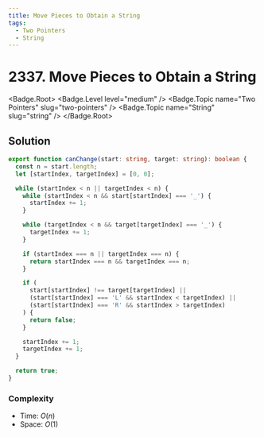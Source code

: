 ```yaml
---
title: Move Pieces to Obtain a String
tags:
  - Two Pointers
  - String
---
```


# 2337. Move Pieces to Obtain a String

<Badge.Root>
  <Badge.Level level="medium" />
  <Badge.Topic name="Two Pointers" slug="two-pointers" />
  <Badge.Topic name="String" slug="string" />
</Badge.Root>

## Solution

```typescript filename="solution.ts" copy
export function canChange(start: string, target: string): boolean {
  const n = start.length;
  let [startIndex, targetIndex] = [0, 0];

  while (startIndex < n || targetIndex < n) {
    while (startIndex < n && start[startIndex] === '_') {
      startIndex += 1;
    }

    while (targetIndex < n && target[targetIndex] === '_') {
      targetIndex += 1;
    }

    if (startIndex === n || targetIndex === n) {
      return startIndex === n && targetIndex === n;
    }

    if (
      start[startIndex] !== target[targetIndex] ||
      (start[startIndex] === 'L' && startIndex < targetIndex) ||
      (start[startIndex] === 'R' && startIndex > targetIndex)
    ) {
      return false;
    }

    startIndex += 1;
    targetIndex += 1;
  }

  return true;
}
```

### Complexity

- Time: $O(n)$
- Space: $O(1)$

<ProblemLink
  codingSite="leetcode"
  href="https://leetcode.com/problems/move-pieces-to-obtain-a-string"
  title="Move Pieces to Obtain a String"
/>
